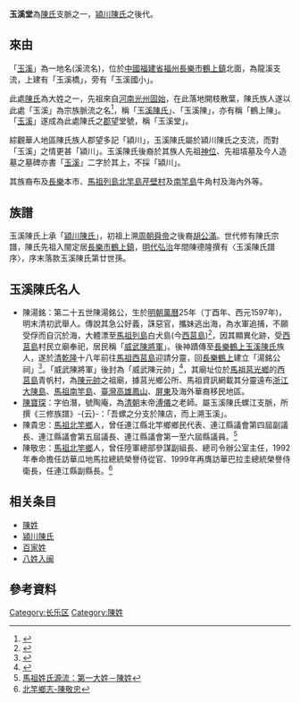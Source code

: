 '''玉溪堂'''為[[陳氏|陳氏]]支脈之一，[[潁川陳氏|潁川陳氏]]之後代。

==來由==
「[[玉溪|玉溪]]」為一地名(溪流名)，位於[[中國|中國]][[福建省|福建省]][[福州|福州]][[長樂市|長樂市]][[鶴上鎮|鶴上鎮]]北面，為龍溪支流，上建有「玉溪橋」，旁有「玉溪國小」。

此處[[陳氏|陳氏]]為大姓之一，先祖來自[[河南|河南]][[光州|光州]][[固始|固始]]，在此落地開枝散葉，陳氏族人遂以此處「玉溪」為宗族脈流之名<ref>{{Cite web |url=http://www.nanchens.com/xqxx/xqxx32/3201/xqxx32135.htm |title=長樂市鶴上玉溪陳氏 |accessdate=2015-10-29 |archive-date=2016-10-18 |archive-url=https://web.archive.org/web/20161018214659/http://www.nanchens.com/xqxx/xqxx32/3201/xqxx32135.htm |dead-url=no }}</ref>，稱「[[玉溪陳氏|玉溪陳氏]]」、「玉溪陳」，亦有稱「鶴上陳」。「[[玉溪|玉溪]]」遂成為此處陳氏之[[郡望|郡望]]堂號，稱「玉溪堂」。

綜觀華人地區陳氏族人郡望多記「潁川」，玉溪陳氏屬於潁川陳氏之支流，而對「玉溪」之情更甚「潁川」。玉溪陳氏後裔於其族人先祖[[神位|神位]]、先祖墳墓及今人造墓之墓碑亦書「[[玉溪|玉溪]]」二字於其上，不採「潁川」。

其族裔布及[[長樂|長樂]]本市、[[馬祖列島|馬祖列島]][[北竿島|北竿島]][[芹壁村|芹壁村]]及[[南竿島|南竿島]]牛角村及海內外等。

==族譜==
玉溪陳氏上承「[[潁川陳氏|潁川陳氏]]」，初祖上溯[[周朝|周朝]][[舜帝|舜帝]]之後裔[[胡公滿|胡公滿]]。世代修有陳氏宗譜，陳氏先祖入閩定居[[長樂市|長樂市]][[鶴上鎮|鶴上鎮]]，[[明代|明代]][[弘治|弘治]]年間陳德隆撰有〈玉溪陳氏譜序〉，序末落款玉溪陳氏第廿世孫。

==玉溪陳氏名人==
*陳湯銘：第二十五世陳湯銘公，生於[[明朝|明朝]][[萬曆|萬曆]]25年（丁酉年、西元1597年)，明末清初武舉人。傳說其急公好義，誅惡官，攜妹逃出海，為水軍追捕，不願受俘而自沉於海，大體漂至[[馬祖列島|馬祖列島]]白犬島(今[[西莒島|西莒島]])<ref>{{Cite web |url=http://catalog.digitalarchives.tw/item/00/4e/14/d2.html |title=高雄茄萣南田新村威武廟神蹟 |accessdate=2015-10-29 |archive-date=2015-11-17 |archive-url=https://web.archive.org/web/20151117025859/http://catalog.digitalarchives.tw/item/00/4e/14/d2.html |dead-url=no }}</ref>，因其顯異化跡，受[[西莒島|西莒島]]村民立廟奉祀，居民稱「[[威武陳將軍|威武陳將軍]]」。後神蹟傳至[[長樂|長樂]][[鶴上|鶴上]][[玉溪陳氏|玉溪陳氏]]族人，遂於[[清|清]][[乾隆|乾隆]]十八年前往[[馬祖|馬祖]][[西莒島|西莒島]]迎請分靈，回[[長樂|長樂]][[鶴上|鶴上]]建立「湯銘公祠」<ref>{{Cite web |url=http://blog.xuite.net/arthur89043/twblog/177721201-%E7%A6%8F%E5%BB%BA%E9%95%B7%E6%A8%82%E7%B8%A3%E9%B6%B4%E4%B8%8A%E9%8E%AE--%E5%A8%81%E6%AD%A6%E5%A0%82(%E9%99%B3%E5%85%83%E5%B8%A5%E5%BB%9F)%E8%A3%A1%E7%9A%84%E9%81%B7%E5%BB%BA%E7%A2%91%E6%96%87 |title=福建長樂縣鶴上鎮--威武堂(陳元帥廟)裡的遷建碑文 |accessdate=2015-10-29 |archive-date=2016-03-04 |archive-url=https://web.archive.org/web/20160304122216/http://blog.xuite.net/arthur89043/twblog/177721201-%E7%A6%8F%E5%BB%BA%E9%95%B7%E6%A8%82%E7%B8%A3%E9%B6%B4%E4%B8%8A%E9%8E%AE--%E5%A8%81%E6%AD%A6%E5%A0%82(%E9%99%B3%E5%85%83%E5%B8%A5%E5%BB%9F)%E8%A3%A1%E7%9A%84%E9%81%B7%E5%BB%BA%E7%A2%91%E6%96%87 |dead-url=no }}</ref>。「威武陳將軍」後封為「威武陳元帥」<ref>{{Cite web |url=http://www.chukuang.gov.tw/view_west3.php |title=莒光鄉公所：信仰中心-陳元帥廟 |accessdate=2015-10-29 |archive-date=2015-09-23 |archive-url=https://web.archive.org/web/20150923203135/http://www.chukuang.gov.tw/view_west3.php |dead-url=no }}</ref>，其廟址位於[[馬祖|馬祖]][[莒光鄉|莒光鄉]]的[[西莒島|西莒島]]青帆村，為[[陳元帥|陳元帥]]之祖廟，據莒光鄉公所、馬祖資訊網載其分靈遠布[[浙江|浙江]][[大陳島|大陳島]]、[[馬祖|馬祖]][[南竿島|南竿島]]、[[臺灣|臺灣]][[高雄|高雄]][[鳳山區|鳳山]]、[[屏東縣|屏東]]及海外華裔移民地區。
*[[陳寶琛|陳寶琛]]：字伯潛，號陶庵，為[[清朝|清朝]]末帝[[溥儀|溥儀]]之老師。屬玉溪陳氏螺江支脈，所撰《三修族譜》-{云}-：「吾螺之分支於陳店，而上溯玉溪」。
*陳貴忠：[[馬祖|馬祖]][[北竿鄉|北竿鄉]]人，曾任連江縣北竿鄉鄉民代表、連江縣議會第四屆副議長、連江縣議會第五屆議長、連江縣議會第一至六屆縣議員。<ref>[http://www.matsu.idv.tw/topicdetail.php?f=206&t=120079 馬祖姓氏源流：第一大姓－陳姓]</ref>
*陳敬忠：[[馬祖|馬祖]][[北竿鄉|北竿鄉]]人，曾任陸軍總部參謀副組長、總司令辦公室主任，1992年奉命擔任訪華瓜地馬拉總統榮譽侍從官、1999年再膺訪華巴拉圭總統榮譽侍衛長，任連江縣副縣長。<ref>[http://www.matsu.idv.tw/board/board_view.php?board=24&pid=22984&link=22975&start=56 北竿鄉志-陳敬忠 ]{{Dead link|date=2019年6月 |bot=InternetArchiveBot |fix-attempted=yes }}</ref>

== 相关条目 ==
* [[陳姓|陳姓]]
* [[潁川陳氏|潁川陳氏]]
* [[百家姓|百家姓]]
* [[八姓入闽|八姓入闽]]

== 參考資料 ==

[[Category:长乐区|Category:长乐区]]
[[Category:陳姓|Category:陳姓]]